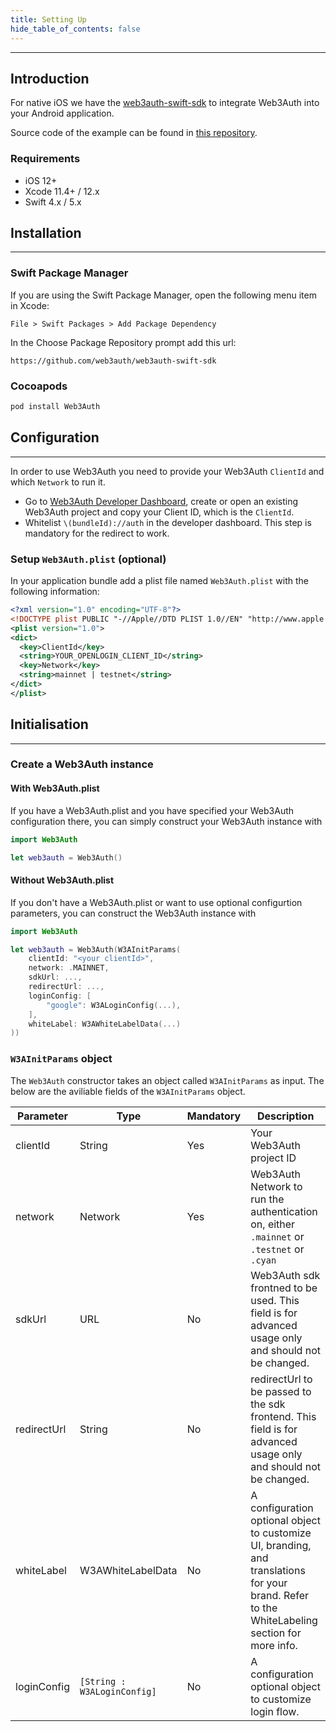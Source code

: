 ```yaml
---
title: Setting Up
hide_table_of_contents: false
---
```


---

## Introduction

For native iOS we have the [web3auth-swift-sdk](https://github.com/torusresearch/web3auth-swift-sdk) to integrate Web3Auth into your Android
application.

Source code of the example can be found in [this repository](https://github.com/Web3Auth/web3auth-swift-sample).

### Requirements

- iOS 12+
- Xcode 11.4+ / 12.x
- Swift 4.x / 5.x

## Installation

---

### Swift Package Manager

If you are using the Swift Package Manager, open the following menu item in Xcode:

`File > Swift Packages > Add Package Dependency`

In the Choose Package Repository prompt add this url:

```
https://github.com/web3auth/web3auth-swift-sdk
```

### Cocoapods

```sh
pod install Web3Auth
```

## Configuration

---

In order to use Web3Auth you need to provide your Web3Auth `ClientId` and which `Network` to run it.

- Go to [Web3Auth Developer Dashboard](https://dashboard.web3auth.io), create or open an existing Web3Auth project and copy your Client ID, which is
  the `ClientId`.
- Whitelist `\(bundleId)://auth` in the developer dashboard. This step is mandatory for the redirect to work.

### Setup `Web3Auth.plist` (optional)

In your application bundle add a plist file named `Web3Auth.plist` with the following information:

```xml
<?xml version="1.0" encoding="UTF-8"?>
<!DOCTYPE plist PUBLIC "-//Apple//DTD PLIST 1.0//EN" "http://www.apple.com/DTDs/PropertyList-1.0.dtd">
<plist version="1.0">
<dict>
  <key>ClientId</key>
  <string>YOUR_OPENLOGIN_CLIENT_ID</string>
  <key>Network</key>
  <string>mainnet | testnet</string>
</dict>
</plist>
```

## Initialisation

---

### Create a Web3Auth instance

#### With Web3Auth.plist

If you have a Web3Auth.plist and you have specified your Web3Auth configuration there, you can simply construct your Web3Auth instance with

```swift
import Web3Auth

let web3auth = Web3Auth()
```

#### Without Web3Auth.plist

If you don't have a Web3Auth.plist or want to use optional configurtion parameters, you can construct the Web3Auth instance with

```swift
import Web3Auth

let web3auth = Web3Auth(W3AInitParams(
    clientId: "<your clientId>",
    network: .MAINNET,
    sdkUrl: ...,
    redirectUrl: ...,
    loginConfig: [
        "google": W3ALoginConfig(...),
    ],
    whiteLabel: W3AWhiteLabelData(...)
))
```

### `W3AInitParams` object

The `Web3Auth` constructor takes an object called `W3AInitParams` as input. The below are the aviliable fields of the `W3AInitParams` object.

| Parameter   | Type                        | Mandatory | Description                                                                                                                                   |
| ----------- | --------------------------- | --------- | --------------------------------------------------------------------------------------------------------------------------------------------- |
| clientId    | String                      | Yes       | Your Web3Auth project ID                                                                                                                      |
| network     | Network                     | Yes       | Web3Auth Network to run the authentication on, either `.mainnet` or `.testnet` or `.cyan`                                                     |
| sdkUrl      | URL                         | No        | Web3Auth sdk frontned to be used. This field is for advanced usage only and should not be changed.                                            |
| redirectUrl | String                      | No        | redirectUrl to be passed to the sdk frontend. This field is for advanced usage only and should not be changed.                                |
| whiteLabel  | W3AWhiteLabelData           | No        | A configuration optional object to customize UI, branding, and translations for your brand. Refer to the WhiteLabeling section for more info. |
| loginConfig | `[String : W3ALoginConfig]` | No        | A configuration optional object to customize login flow.                                                                                      |
